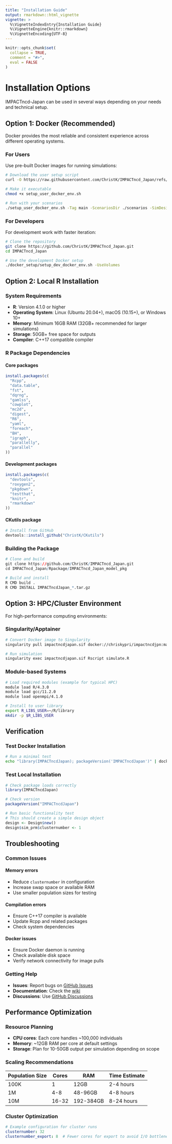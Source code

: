 ```yaml
---
title: "Installation Guide"
output: rmarkdown::html_vignette
vignette: >
  %\VignetteIndexEntry{Installation Guide}
  %\VignetteEngine{knitr::rmarkdown}
  %\VignetteEncoding{UTF-8}
---
```


```r
knitr::opts_chunk$set(
  collapse = TRUE,
  comment = "#>",
  eval = FALSE
)
```

# Installation Options

IMPACTncd-Japan can be used in several ways depending on your needs and technical setup.

## Option 1: Docker (Recommended)

Docker provides the most reliable and consistent experience across different operating systems.

### For Users

Use pre-built Docker images for running simulations:

```bash
# Download the user setup script
curl -O https://raw.githubusercontent.com/ChristK/IMPACTncd_Japan/refs/heads/main/docker_setup/setup_user_docker_env.sh

# Make it executable
chmod +x setup_user_docker_env.sh

# Run with your scenarios
./setup_user_docker_env.sh -Tag main -ScenariosDir ./scenarios -SimDesignYaml ./scenarios/sim_design.yaml --UseVolumes
```

### For Developers

For development work with faster iteration:

```bash
# Clone the repository
git clone https://github.com/ChristK/IMPACTncd_Japan.git
cd IMPACTncd_Japan

# Use the development Docker setup
./docker_setup/setup_dev_docker_env.sh -UseVolumes
```

## Option 2: Local R Installation

### System Requirements

- **R**: Version 4.1.0 or higher
- **Operating System**: Linux (Ubuntu 20.04+), macOS (10.15+), or Windows 10+
- **Memory**: Minimum 16GB RAM (32GB+ recommended for larger simulations)
- **Storage**: 50GB+ free space for outputs
- **Compiler**: C++17 compatible compiler

### R Package Dependencies

#### Core packages
```r
install.packages(c(
  "Rcpp",
  "data.table", 
  "fst",
  "dqrng",
  "gamlss",
  "cowplot",
  "mc2d",
  "digest",
  "R6",
  "yaml",
  "foreach",
  "BH",
  "igraph",
  "parallelly",
  "parallel"
))
```

#### Development packages
```r
install.packages(c(
  "devtools",
  "roxygen2",
  "pkgdown",
  "testthat",
  "knitr",
  "rmarkdown"
))
```

#### CKutils package
```r
# Install from GitHub
devtools::install_github("ChristK/CKutils")
```

### Building the Package

```r
# Clone and build
git clone https://github.com/ChristK/IMPACTncd_Japan.git
cd IMPACTncd_Japan/Rpackage/IMPACTncd_Japan_model_pkg

# Build and install
R CMD build .
R CMD INSTALL IMPACTncdJapan_*.tar.gz
```

## Option 3: HPC/Cluster Environment

For high-performance computing environments:

### Singularity/Apptainer

```bash
# Convert Docker image to Singularity
singularity pull impactncdjapan.sif docker://chriskypri/impactncdjpn:main

# Run simulation
singularity exec impactncdjapan.sif Rscript simulate.R
```

### Module-based Systems

```bash
# Load required modules (example for typical HPC)
module load R/4.3.0
module load gcc/11.2.0
module load openmpi/4.1.0

# Install to user library
export R_LIBS_USER=~/R/library
mkdir -p $R_LIBS_USER
```

## Verification

### Test Docker Installation

```bash
# Run a minimal test
echo "library(IMPACTncdJapan); packageVersion('IMPACTncdJapan')" | docker run -i chriskypri/impactncdjpn:main R --vanilla
```

### Test Local Installation

```r
# Check package loads correctly
library(IMPACTncdJapan)

# Check version
packageVersion("IMPACTncdJapan")

# Run basic functionality test
# This should create a simple design object
design <- Design$new()
design$sim_prm$clusternumber <- 1
```

## Troubleshooting

### Common Issues

#### Memory errors
- Reduce `clusternumber` in configuration
- Increase swap space or available RAM
- Use smaller population sizes for testing

#### Compilation errors
- Ensure C++17 compiler is available
- Update Rcpp and related packages
- Check system dependencies

#### Docker issues
- Ensure Docker daemon is running
- Check available disk space
- Verify network connectivity for image pulls

### Getting Help

- **Issues**: Report bugs on [GitHub Issues](https://github.com/ChristK/IMPACTncd_Japan/issues)
- **Documentation**: Check the [wiki](https://github.com/ChristK/IMPACTncd_Japan/wiki)
- **Discussions**: Use [GitHub Discussions](https://github.com/ChristK/IMPACTncd_Japan/discussions)

## Performance Optimization

### Resource Planning

- **CPU cores**: Each core handles ~100,000 individuals
- **Memory**: ~12GB RAM per core at default settings
- **Storage**: Plan for 10-50GB output per simulation depending on scope

### Scaling Recommendations

| Population Size | Cores | RAM | Time Estimate |
|----------------|-------|-----|---------------|
| 100K           | 1     | 12GB| 2-4 hours     |
| 1M             | 4-8   | 48-96GB | 4-8 hours |
| 10M            | 16-32 | 192-384GB | 8-24 hours |

### Cluster Optimization

```yaml
# Example configuration for cluster runs
clusternumber: 32
clusternumber_export: 8  # Fewer cores for export to avoid I/O bottlenecks
```
